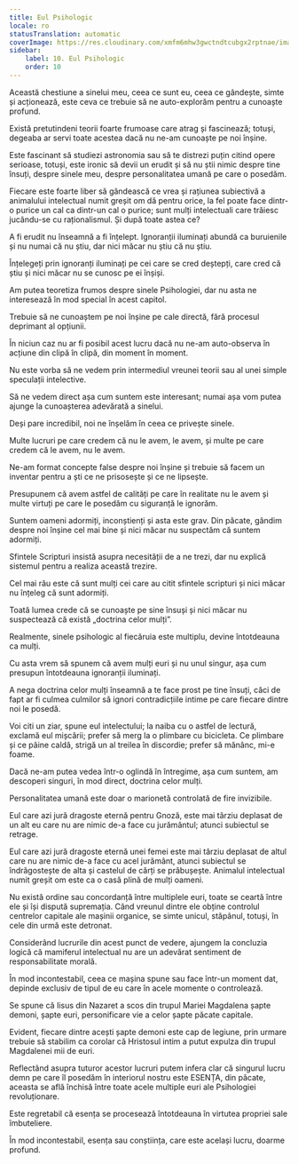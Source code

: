 ```yaml
---
title: Eul Psihologic
locale: ro
statusTranslation: automatic
coverImage: https://res.cloudinary.com/xmfm6mhw3gwctndtcubgx2rptnae/image/upload/v1741354419/small_cover_la_gran_rebelion_28716e29d2.webp
sidebar:
    label: 10. Eul Psihologic
    order: 10
---
```

Această chestiune a sinelui meu, ceea ce sunt eu, ceea ce gândește, simte și acționează, este ceva ce trebuie să ne auto-explorăm pentru a cunoaște profund.

Există pretutindeni teorii foarte frumoase care atrag și fascinează; totuși, degeaba ar servi toate acestea dacă nu ne-am cunoaște pe noi înșine.

Este fascinant să studiezi astronomia sau să te distrezi puțin citind opere serioase, totuși, este ironic să devii un erudit și să nu știi nimic despre tine însuți, despre sinele meu, despre personalitatea umană pe care o posedăm.

Fiecare este foarte liber să gândească ce vrea și rațiunea subiectivă a animalului intelectual numit greșit om dă pentru orice, la fel poate face dintr-o purice un cal ca dintr-un cal o purice; sunt mulți intelectuali care trăiesc jucându-se cu raționalismul. Și după toate astea ce?

A fi erudit nu înseamnă a fi înțelept. Ignoranții iluminați abundă ca buruienile și nu numai că nu știu, dar nici măcar nu știu că nu știu.

Înțelegeți prin ignoranți iluminați pe cei care se cred deștepți, care cred că știu și nici măcar nu se cunosc pe ei înșiși.

Am putea teoretiza frumos despre sinele Psihologiei, dar nu asta ne interesează în mod special în acest capitol.

Trebuie să ne cunoaștem pe noi înșine pe cale directă, fără procesul deprimant al opțiunii.

În niciun caz nu ar fi posibil acest lucru dacă nu ne-am auto-observa în acțiune din clipă în clipă, din moment în moment.

Nu este vorba să ne vedem prin intermediul vreunei teorii sau al unei simple speculații intelective.

Să ne vedem direct așa cum suntem este interesant; numai așa vom putea ajunge la cunoașterea adevărată a sinelui.

Deși pare incredibil, noi ne înșelăm în ceea ce privește sinele.

Multe lucruri pe care credem că nu le avem, le avem, și multe pe care credem că le avem, nu le avem.

Ne-am format concepte false despre noi înșine și trebuie să facem un inventar pentru a ști ce ne prisosește și ce ne lipsește.

Presupunem că avem astfel de calități pe care în realitate nu le avem și multe virtuți pe care le posedăm cu siguranță le ignorăm.

Suntem oameni adormiți, inconștienți și asta este grav. Din păcate, gândim despre noi înșine cel mai bine și nici măcar nu suspectăm că suntem adormiți.

Sfintele Scripturi insistă asupra necesității de a ne trezi, dar nu explică sistemul pentru a realiza această trezire.

Cel mai rău este că sunt mulți cei care au citit sfintele scripturi și nici măcar nu înțeleg că sunt adormiți.

Toată lumea crede că se cunoaște pe sine însuși și nici măcar nu suspectează că există „doctrina celor mulți”.

Realmente, sinele psihologic al fiecăruia este multiplu, devine întotdeauna ca mulți.

Cu asta vrem să spunem că avem mulți euri și nu unul singur, așa cum presupun întotdeauna ignoranții iluminați.

A nega doctrina celor mulți înseamnă a te face prost pe tine însuți, căci de fapt ar fi culmea culmilor să ignori contradicțiile intime pe care fiecare dintre noi le posedă.

Voi citi un ziar, spune eul intelectului; la naiba cu o astfel de lectură, exclamă eul mișcării; prefer să merg la o plimbare cu bicicleta. Ce plimbare și ce pâine caldă, strigă un al treilea în discordie; prefer să mănânc, mi-e foame.

Dacă ne-am putea vedea într-o oglindă în întregime, așa cum suntem, am descoperi singuri, în mod direct, doctrina celor mulți.

Personalitatea umană este doar o marionetă controlată de fire invizibile.

Eul care azi jură dragoste eternă pentru Gnoză, este mai târziu deplasat de un alt eu care nu are nimic de-a face cu jurământul; atunci subiectul se retrage.

Eul care azi jură dragoste eternă unei femei este mai târziu deplasat de altul care nu are nimic de-a face cu acel jurământ, atunci subiectul se îndrăgostește de alta și castelul de cărți se prăbușește. Animalul intelectual numit greșit om este ca o casă plină de mulți oameni.

Nu există ordine sau concordanță între multiplele euri, toate se ceartă între ele și își dispută supremația. Când vreunul dintre ele obține controlul centrelor capitale ale mașinii organice, se simte unicul, stăpânul, totuși, în cele din urmă este detronat.

Considerând lucrurile din acest punct de vedere, ajungem la concluzia logică că mamiferul intelectual nu are un adevărat sentiment de responsabilitate morală.

În mod incontestabil, ceea ce mașina spune sau face într-un moment dat, depinde exclusiv de tipul de eu care în acele momente o controlează.

Se spune că Iisus din Nazaret a scos din trupul Mariei Magdalena șapte demoni, șapte euri, personificare vie a celor șapte păcate capitale.

Evident, fiecare dintre acești șapte demoni este cap de legiune, prin urmare trebuie să stabilim ca corolar că Hristosul intim a putut expulza din trupul Magdalenei mii de euri.

Reflectând asupra tuturor acestor lucruri putem infera clar că singurul lucru demn pe care îl posedăm în interiorul nostru este ESENȚA, din păcate, aceasta se află închisă între toate acele multiple euri ale Psihologiei revoluționare.

Este regretabil că esența se procesează întotdeauna în virtutea propriei sale îmbuteliere.

În mod incontestabil, esența sau conștiința, care este același lucru, doarme profund.

